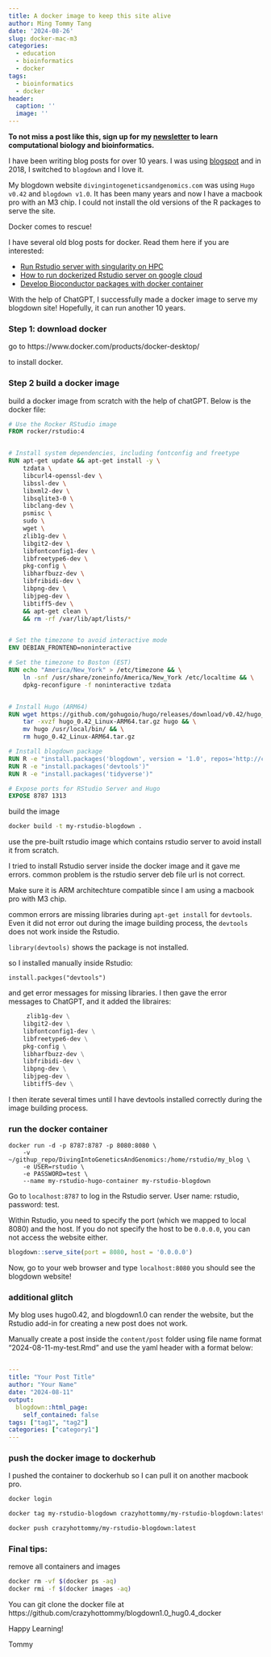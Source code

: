 ```yaml
---
title: A docker image to keep this site alive
author: Ming Tommy Tang
date: '2024-08-26'
slug: docker-mac-m3
categories:
  - education
  - bioinformatics
  - docker
tags:
  - bioinformatics
  - docker
header:
  caption: ''
  image: ''
---
```


**To not miss a post like this, sign up for my [newsletter](https://divingintogeneticsandgenomics.ck.page/profile) to learn computational
biology and bioinformatics.**

I have been writing blog posts for over 10 years. I was using [blogspot](https://crazyhottommy.blogspot.com/) and in 2018,
I switched to `blogdown` and I love it.

My blogdown website `divingintogeneticsandgenomics.com` was using `Hugo v0.42` and `blogdown v1.0`. It has been many years and now I have a macbook pro with an M3 chip. I could not install the old versions of the R packages to serve the site. 

Docker comes to rescue!

I have several old blog posts for docker. Read them here if you are interested:

* [Run Rstudio server with singularity on HPC](https://divingintogeneticsandgenomics.com/post/run-rstudio-server-with-singularity-on-hpc/)
* [How to run dockerized Rstudio server on google cloud](https://divingintogeneticsandgenomics.com/post/how-to-run-dockerized-rstudio-server-on-google-cloud/)
* [Develop Bioconductor packages with docker container](https://divingintogeneticsandgenomics.com/post/develop-bioconductor-packages-with-docker-container/)

With the help of ChatGPT, I successfully made a docker image to serve my blogdown site! Hopefully, it can run another 10 years.


### Step 1: download docker


go to https://www.docker.com/products/docker-desktop/

to install docker.

### Step 2 build a docker image 

build a docker image from scratch with the help of chatGPT. Below is the docker file:

```dockerfile
# Use the Rocker RStudio image
FROM rocker/rstudio:4


# Install system dependencies, including fontconfig and freetype
RUN apt-get update && apt-get install -y \
    tzdata \
    libcurl4-openssl-dev \
    libssl-dev \
    libxml2-dev \
    libsqlite3-0 \
    libclang-dev \
    psmisc \
    sudo \
    wget \
    zlib1g-dev \
    libgit2-dev \
    libfontconfig1-dev \
    libfreetype6-dev \
    pkg-config \
    libharfbuzz-dev \
    libfribidi-dev \
    libpng-dev \
    libjpeg-dev \
    libtiff5-dev \
    && apt-get clean \
    && rm -rf /var/lib/apt/lists/*


# Set the timezone to avoid interactive mode
ENV DEBIAN_FRONTEND=noninteractive

# Set the timezone to Boston (EST)
RUN echo "America/New_York" > /etc/timezone && \
    ln -snf /usr/share/zoneinfo/America/New_York /etc/localtime && \
    dpkg-reconfigure -f noninteractive tzdata


# Install Hugo (ARM64)
RUN wget https://github.com/gohugoio/hugo/releases/download/v0.42/hugo_0.42_Linux-ARM64.tar.gz && \
    tar -xvzf hugo_0.42_Linux-ARM64.tar.gz hugo && \
    mv hugo /usr/local/bin/ && \
    rm hugo_0.42_Linux-ARM64.tar.gz

# Install blogdown package
RUN R -e "install.packages('blogdown', version = '1.0', repos='http://cran.rstudio.com/')" 
RUN R -e "install.packages('devtools')"
RUN R -e "install.packages('tidyverse')"

# Expose ports for RStudio Server and Hugo
EXPOSE 8787 1313
```
build the image

```bash
docker build -t my-rstudio-blogdown .
```
use the pre-built rstudio image which contains rstudio server to avoid install it from scratch. 

I tried to install Rstudio server inside the docker image and it gave me errors. common problem is the rstudio server deb file url is not correct. 

Make sure it is ARM architechture compatible since I am using a macbook pro with M3 chip. 

common errors are missing libraries during `apt-get install` for `devtools`. Even it did not error out during the image building process, the `devtools` does not work inside the Rstudio.

`library(devtools)` shows the package is not installed.

so I installed manually inside Rstudio:

`install.packges("devtools")` 

and get error messages for missing libraries. I then gave the error messages to ChatGPT, and it added the libraires:

```dockerfile
     zlib1g-dev \
    libgit2-dev \
    libfontconfig1-dev \
    libfreetype6-dev \
    pkg-config \
    libharfbuzz-dev \
    libfribidi-dev \
    libpng-dev \
    libjpeg-dev \
    libtiff5-dev \
```

I then iterate several times until I have devtools installed correctly during the image building process.

### run the docker container 
```
docker run -d -p 8787:8787 -p 8080:8080 \
    -v ~/githup_repo/DivingIntoGeneticsAndGenomics:/home/rstudio/my_blog \
    -e USER=rstudio \
    -e PASSWORD=test \
    --name my-rstudio-hugo-container my-rstudio-blogdown
```

Go to `localhost:8787` to log in the Rstudio server. User name: rstudio, password: test.

Within Rstudio, you need to specify the port (which we mapped to local 8080) and the host. If you do not specify the host to be `0.0.0.0`, you can not access the website either.

```r
blogdown::serve_site(port = 8080, host = '0.0.0.0')

```

Now, go to your web browser and type `localhost:8080` you should see the blogdown website!

### additional glitch

My blog uses hugo0.42, and blogdown1.0 can render the website, but the Rstudio add-in for creating a new post does not work. 

Manually create a post inside the `content/post` folder using file name format "2024-08-11-my-test.Rmd" and use the yaml header with a format below: 

```yaml

---
title: "Your Post Title"
author: "Your Name"
date: "2024-08-11"
output:
  blogdown::html_page:
    self_contained: false
tags: ["tag1", "tag2"]
categories: ["category1"]
---
```

### push the docker image to dockerhub

I pushed the container to dockerhub so I can pull it on another macbook pro.

```bash
docker login

docker tag my-rstudio-blogdown crazyhottommy/my-rstudio-blogdown:latest

docker push crazyhottommy/my-rstudio-blogdown:latest

```

### Final tips:

remove all containers and images 

```bash
docker rm -vf $(docker ps -aq)
docker rmi -f $(docker images -aq)
```

You can git clone the docker file at https://github.com/crazyhottommy/blogdown1.0_hug0.4_docker

Happy Learning!

Tommy 



